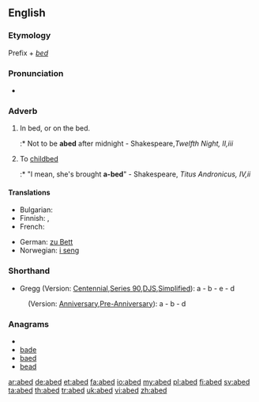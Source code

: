 ==English==

===Etymology===
Prefix {{term|a-||in, on}} + ''[[bed]]''

===Pronunciation===
* {{rhymes|ɛd}}

===Adverb===
{{en-adv}}

# In bed, or on the bed.
#:* Not to be '''abed''' after midnight - Shakespeare,''Twelfth Night, II,iii''
# To [[childbed]]
#:* "I mean, she's brought '''a-bed'''" - Shakespeare, ''Titus Andronicus, IV,ii''

====Translations====
{{trans-top|In bed, or on the bed}}
* Bulgarian: {{t|bg|на легло|sc=Cyrl}}
* Finnish: {{t+|fi|vuode|alt=vuoteessa}}, {{t+|fi|sänky|alt=sängyssä}}
* French: {{t+|fr|au lit}}
{{trans-mid}}
* German: [[zu Bett]]
* Norwegian: [[i seng]]
{{trans-bottom}}

===Shorthand===
* Gregg (Version: [http://en.wikipedia.org/wiki/Gregg_Shorthand#Centennial_Gregg_Shorthand Centennial],[http://en.wikipedia.org/wiki/Gregg_Shorthand#Series_90_Gregg_Shorthand  Series 90],[http://en.wikipedia.org/wiki/Gregg_Shorthand#Diamond_Jubilee_Gregg_Shorthand  DJS],[http://en.wikipedia.org/wiki/Gregg_Shorthand#Simplified_Gregg_Shorthand Simplified]): a - b - e - d
: (Version: [http://en.wikipedia.org/wiki/Gregg_Shorthand#Anniversary_Gregg_Shorthand Anniversary],[http://en.wikipedia.org/wiki/Gregg_Shorthand#Pre-Anniversary_Gregg_Shorthand Pre-Anniversary]): a - b - d

===Anagrams===
* {{alphagram|abde}}
* [[bade#English|bade]]
* [[baed#English|baed]]
* [[bead#English|bead]]

[[ar:abed]]
[[de:abed]]
[[et:abed]]
[[fa:abed]]
[[io:abed]]
[[my:abed]]
[[pl:abed]]
[[fi:abed]]
[[sv:abed]]
[[ta:abed]]
[[th:abed]]
[[tr:abed]]
[[uk:abed]]
[[vi:abed]]
[[zh:abed]]